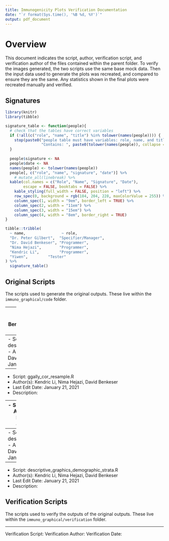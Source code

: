 ```yaml
---
title: Immunogenicity Plots Verification Documentation
date: "`r format(Sys.time(), '%B %d, %Y')`"
output: pdf_document
---
```


# Overview

This document indicates the script, author, verification script, and verification author of the files contained within the parent folder. To verify the images generated, the two scripts use the same base mock data. Then the input data used to generate the plots was recreated, and compared to ensure they are the same. Any statistics shown in the final plots were recreated manually and verified.

## Signatures

```r
library(knitr)
library(tibble)

signature_table <- function(people){
  # check that the tables have correct variables
  if (!all(c("role", "name", "title") %in% tolower(names(people)))) {
    stop(paste0("people table must have variables: role, name, and title. ",
                "Contains: ", paste0(tolower(names(people)), collapse = ", ")))
  }
  
  people$signature <- NA
  people$date <- NA
  names(people) <- tolower(names(people))
  people[, c("role", "name", "signature", "date")] %>% 
    # mutate_all(linebreak) %>% 
  kable(col.names = c("Role", "Name", "Signature", "Date"),
        escape = FALSE, booktabs = FALSE) %>% 
    kable_styling(full_width = FALSE, position = "left") %>% 
    row_spec(0, background = rgb(184, 204, 228, maxColorValue = 255)) %>% 
    column_spec(1, width = "9em", border_left = TRUE) %>% 
    column_spec(2, width = "11em") %>% 
    column_spec(3, width = "15em") %>% 
    column_spec(4, width = "8em", border_right = TRUE)
}

tibble::tribble(
  ~ name,                ~ role,
  "Dr. Peter Gilbert",  "Specifier/Manager",
  "Dr. David Benkeser", "Programmer",
  "Nima Hejazi",        "Programmer",
  "Kendric Li",         "Programmer",
  "Yiwen",         "Tester" 
) %>% 
  signature_table()

```

##

## Original Scripts

The scripts used to generate the original outputs. These live within the `immuno_graphical/code` folder.

----
- Script: params.R
- Author(s): Kendric Li, Nima Hejazi, David Benkeser
- Last Edit Date: January 21, 2021
- Description: 

----
- Script: descriptive_graphics_data_preprocess.R
- Author(s): Kendric Li, Nima Hejazi, David Benkeser
- Last Edit Date: January 21, 2021
- Description: 

----
- Script: ggally_cor_resample.R
- Author(s): Kendric Li, Nima Hejazi, David Benkeser
- Last Edit Date: January 21, 2021
- Description: 

----
- Script: covid_corr_plot_functions.R
- Author(s): Kendric Li, Nima Hejazi, David Benkeser
- Last Edit Date: January 21, 2021
- Description: 

----
- Script: descriptive_graphics_two_phase_plots.R
- Author(s): Kendric Li, Nima Hejazi, David Benkeser
- Last Edit Date: January 21, 2021
- Description: 

----
- Script: descriptive_graphics_demographic_strata.R
- Author(s): Kendric Li, Nima Hejazi, David Benkeser
- Last Edit Date: January 21, 2021
- Description: 

## Verification Scripts

The scripts used to verify the outputs of the original outputs. These live within the `immuno_graphical/verification` folder.

----
Verification Script:
Verification Author:
Verification Date: